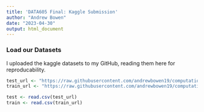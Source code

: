 ```yaml
---
title: 'DATA605 Final: Kaggle Submission'
author: "Andrew Bowen"
date: "2023-04-30"
output: html_document
---
```


### Load our Datasets
I uploaded the kaggle datasets to my GitHub, reading them here for reproducability.
```r
test_url <- "https://raw.githubusercontent.com/andrewbowen19/computationalMath605/main/data/test.csv"
train_url <- "https://raw.githubusercontent.com/andrewbowen19/computationalMath605/main/data/train.csv"

test <- read.csv(test_url)
train <- read.csv(train_url)
```